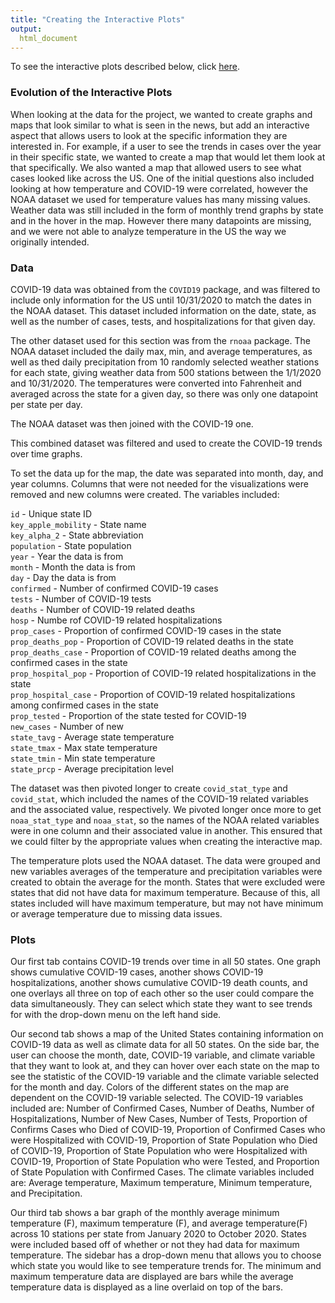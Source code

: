 ```yaml
---
title: "Creating the Interactive Plots"
output: 
  html_document
---
```


To see the interactive plots described below, click [here](https://mb4650.shinyapps.io/plotly/).

### Evolution of the Interactive Plots

When looking at the data for the project, we wanted to create graphs and maps that look similar to what is seen in the news, but add an interactive aspect that allows users to look at the specific information they are interested in. For example, if a user to see the trends in cases over the year in their specific state, we wanted to create a map that would let them look at that specifically. We also wanted a map that allowed users to see what cases looked like across the US. One of the initial questions also included looking at how temperature and COVID-19 were correlated, however the NOAA dataset we used for temperature values has many missing values. Weather data was still included in the form of monthly trend graphs by state and in the hover in the map. However there many datapoints are missing, and we were not able to analyze temperature in the US the way we originally intended. 

### Data

COVID-19 data was obtained from the `COVID19` package, and was filtered to include only information for the US until 10/31/2020 to match the dates in the NOAA dataset. This dataset included information on the date, state, as well as the number of cases, tests, and hospitalizations for that given day. 

The other dataset used for this section was from the `rnoaa` package. The NOAA dataset included the daily max, min, and average temperatures, as well as thed daily precipitation from 10 randomly selected weather stations for each state, giving weather data from 500 stations between the 1/1/2020 and 10/31/2020. The temperatures were converted into Fahrenheit and averaged across the state for a given day, so there was only one datapoint per state per day.

The NOAA dataset was then joined with the COVID-19 one. 

This combined dataset was filtered and used to create the COVID-19 trends over time graphs.

To set the data up for the map, the date was separated into month, day, and year columns. Columns that were not needed for the visualizations were removed and new columns were created. The variables included: <br>

`id` - Unique state ID <br>
`key_apple_mobility` - State name <br>
`key_alpha_2` - State abbreviation <br>
`population` - State population <br>
`year` - Year the data is from <br>
`month` - Month the data is from <br>
`day` - Day the data is from <br>
`confirmed` - Number of confirmed COVID-19 cases <br>
`tests` - Number of COVID-19 tests <br>
`deaths` - Number of COVID-19 related deaths <br>
`hosp` - Numbe rof COVID-19 related hospitalizations <br>
`prop_cases` - Proportion of confirmed COVID-19 cases in the state <br>
`prop_deaths_pop` - Proportion of COVID-19 related deaths in the state <br>
`prop_deaths_case` - Proportion of COVID-19 related deaths among the confirmed cases in the state <br>
`prop_hospital_pop` - Proportion of COVID-19 related hospitalizations in the state <br>
`prop_hospital_case` - Proportion of COVID-19 related hospitalizations among confirmed cases in the state <br>
`prop_tested` - Proportion of the state tested for COVID-19 <br>
`new_cases` - Number of new <br>
`state_tavg` - Average state temperature <br>
`state_tmax` - Max state temperature <br>
`state_tmin` - Min state temperature <br>
`state_prcp` - Average precipitation level <br>

The dataset was then pivoted longer to create `covid_stat_type` and `covid_stat`, which included the names of the COVID-19 related variables and the associated value, respectively. We pivoted longer once more to get `noaa_stat_type` and `noaa_stat`, so the names of the NOAA related variables were in one column and their associated value in another. This ensured that we could filter by the appropriate values when creating the interactive map. 

The temperature plots used the NOAA dataset. The data were grouped and new variables averages of the temperature and precipitation variables were created to obtain the average for the month. States that were excluded were states that did not have data for maximum temperature. Because of this, all states included will have maximum temperature, but may not have minimum or average temperature due to missing data issues. 



### Plots 

Our first tab contains COVID-19 trends over time in all 50 states. One graph shows cumulative COVID-19 cases, another shows COVID-19 hospitalizations, another shows cumulative COVID-19 death counts, and one overlays all three on top of each other so the user could compare the data simultaneously. They can select which state they want to see trends for with the drop-down menu on the left hand side. 

Our second tab shows a map of the United States containing information on COVID-19 data as well as climate data for all 50 states. On the side bar, the user can choose the month, date, COVID-19 variable, and climate variable that they want to look at, and they can hover over each state on the map to see the statistic of the COVID-19 variable and the climate variable selected for the month and day. Colors of the different states on the map are dependent on the COVID-19 variable selected. The COVID-19 variables included are: Number of Confirmed Cases, Number of Deaths, Number of Hospitalizations, Number of New Cases, Number of Tests, Proportion of Confirms Cases who Died of COVID-19, Proportion of Confirmed Cases who were Hospitalized with COVID-19, Proportion of State Population who Died of COVID-19, Proportion of State Population who were Hospitalized with COVID-19, Proportion of State Population who were Tested, and Proportion of State Population with Confirmed Cases. The climate variables included are: Average temperature, Maximum temperature, Minimum temperature, and Precipitation.

Our third tab shows a bar graph of the monthly average minimum temperature (F), maximum temperature (F), and average temperature(F) across 10 stations per state from January 2020 to October 2020. States were included based off of whether or not they had data for maximum temperature. The sidebar has a drop-down menu that allows you to choose which state you would like to see temperature trends for. The minimum and maximum temperature data are displayed are bars while the average temperature data is displayed as a line overlaid on top of the bars.

